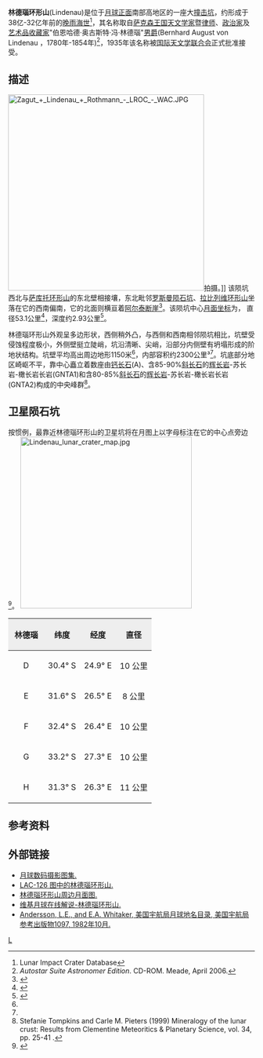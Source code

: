 {{lunar crater data|
 image=Normal Lindenau LO-IV-083H LTVT.jpg|240px]]|
 caption=月球轨道器4号拍摄的图像|
 latitude=32.35|
 N_or_S=S|
 longitude=24.77|
 E_or_W=E|
 diameter=53.1公里|
 depth=2.93公里|
 colong=336|
 eponym= 伯恩哈德·奥古斯特·冯·林德瑙}}
'''林德瑙环形山'''(Lindenau)是位于[[月球正面|月球正面]]南部高地区的一座大[[撞击坑|撞击坑]]，约形成于38亿-32亿年前的[[晚雨海世|晚雨海世]]<ref name=LICD>Lunar Impact Crater Database</ref>，其名称取自[[萨克森王国|萨克森王国]][[天文学家|天文学家]]暨[[律师|律师]]、[[政治家|政治家]]及[[艺术品|艺术品]][[收藏家|收藏家]]"伯恩哈德·奥古斯特·冯·林德瑙"[[男爵|男爵]](Bernhard August von Lindenau ，1780年-1854年)<ref name="a">''Autostar Suite Astronomer Edition''. CD-ROM. Meade, April 2006.</ref>，1935年该名称被[[国际天文学联合会|国际天文学联合会]]正式批准接受。

==描述==
[[Image:Zagut_+_Lindenau_+_Rothmann_-_LROC_-_WAC.JPG|400px]]拍摄。]]
该陨坑西北与[[萨库托环形山|萨库托环形山]]的东北壁相接壤，东北毗邻[[罗斯曼陨石坑|罗斯曼陨石坑]]、[[拉比列维环形山|拉比列维环形山]]坐落在它的西南偏南，它的北面则横亘着[[阿尔泰峭壁|阿尔泰断崖]]<ref>{{Cite web |url=http://planetarynames.wr.usgs.gov/images/Lunar/lac_113_lo.pdf |title=Crater Lindenau on LAC-113 map. |access-date=2016-09-12 |archive-date=2020-05-31 |archive-url=https://web.archive.org/web/20200531103139/https://planetarynames.wr.usgs.gov/images/Lunar/lac_113_lo.pdf |dead-url=no }}</ref>。该陨坑中心[[月面坐标|月面坐标]]为{{Coord|32.35|S|24.77|E|globe:Moon|nogoogle=1|noosm=1}}，
直径53.1公里<ref name="IAU">{{Cite web |url=http://planetarynames.wr.usgs.gov/Feature/3410 |title=Directory of the International Astronomical Union |access-date=2016-09-12 |archive-date=2019-08-13 |archive-url=https://web.archive.org/web/20190813212620/https://planetarynames.wr.usgs.gov/Feature/3410 |dead-url=no }}</ref>，深度约2.93公里<ref>{{Cite web |url=http://fisherka.csolutionshosting.net/astronote/plan/craterdepth/html/CraterDepthFeatureNameWestfall.html |title=John E. Westfall's Atlas of the Lunar Terminator, Cambridge Univ. Press (2000) |access-date=2016-09-12 |archive-date=2014-12-18 |archive-url=https://archive.today/20141218234310/http://fisherka.csolutionshosting.net/astronote/plan/craterdepth/html/CraterDepthFeatureNameWestfall.html |dead-url=no }}</ref>。

林德瑙环形山外观呈多边形状，西侧稍外凸，与西侧和西南相邻陨坑相比，坑壁受侵蚀程度极小，外侧壁挺立陡峭，坑沿清晰、尖峭，沿部分内侧壁有坍塌形成的阶地状结构。坑壁平均高出周边地形1150米<ref name="LICD"/>，内部容积约2300公里³<ref name="LICD"/>。坑底部分地区崎岖不平，靠中心矗立着数座由[[钙长石|钙长石]](A)、含85-90%[[斜长石|斜长石]]的[[辉长岩|辉长岩]]-苏长岩-橄长岩长岩(GNTA1)和含80-85%[[斜长石|斜长石]]的[[辉长岩|辉长岩]]-苏长岩-橄长岩长岩(GNTA2)构成的中央峰群<ref>Stefanie Tompkins and Carle M. Pieters (1999) Mineralogy of the lunar crust: Results from Clementine Meteoritics & Planetary Science, vol. 34, pp. 25-41 .</ref>。

==卫星陨石坑==
按惯例，最靠近林德瑙环形山的卫星坑将在月图上以字母标注在它的中心点旁边<ref>{{cite book 
 | author=Bussey, B. 
 | author-link=Ben Bussey 
 | author2=Spudis, P. 
 | author2-link=Paul Spudis 
 | date=2004 | title=The Clementine Atlas of the Moon
 | publisher=Cambridge University Press | location=New York
 | isbn=0-521-81528-2 }}</ref>。
[[Image:Lindenau_lunar_crater_map.jpg|350px]]

{| class="wikitable"
!width="25%" style="background:#eeeeee;" |林德瑙 
!width="25%" style="background:#eeeeee;" |纬度
!width="25%" style="background:#eeeeee;" |经度 
!width="25%" style="background:#eeeeee;" |直径
|-
|align="center"|D
|align="center"|30.4° S
|align="center"|24.9° E
|align="center"|10 公里
|-
|align="center"|E
|align="center"|31.6° S
|align="center"|26.5° E
|align="center"|8 公里
|-
|align="center"|F
|align="center"|32.4° S
|align="center"|26.4° E
|align="center"|10 公里
|-
|align="center"|G
|align="center"|33.2° S
|align="center"|27.3° E
|align="center"|10 公里
|-
|align="center"|H
|align="center"|31.3° S
|align="center"|26.3° E
|align="center"|11 公里
|}{{clear}}

==参考资料==
{{Reflist}}

==外部链接==
*[http://www.lpi.usra.edu/resources/lunar_orbiter/bin/srch_nam.shtml?Lindenau%7C0 月球数码摄影图集.] {{Wayback|url=http://www.lpi.usra.edu/resources/lunar_orbiter/bin/srch_nam.shtml?Lindenau%7C0 |date=20201127015051 }}
*[http://www.lpi.usra.edu/resources/mapcatalog/LAC/lac113/ LAC-126 图中的林德瑙环形山.] {{Wayback|url=http://www.lpi.usra.edu/resources/mapcatalog/LAC/lac113/ |date=20160304075407 }}
*[http://www.lpi.usra.edu/resources/mapcatalog/usgs/I695/ 林德瑙环形山周边月面图.] {{Wayback|url=http://www.lpi.usra.edu/resources/mapcatalog/usgs/I695/ |date=20160304071911 }}
*[https://the-moon.wikispaces.com/Lindenau 维基月球在线解说-林德瑙环形山.] {{Wayback|url=https://the-moon.wikispaces.com/Lindenau |date=20180530180031 }}
*[http://planet4589.org/astro/lunar/RP-1097.pdf Andersson, L.E., and E.A. Whitaker, 美国宇航局月球地名目录, 美国宇航局参考出版物1097, 1982年10月.] {{Wayback|url=http://planet4589.org/astro/lunar/RP-1097.pdf |date=20141006125838 }}

[[Category:月球环形山|L]]
{{月球環形山 (L-N)}}